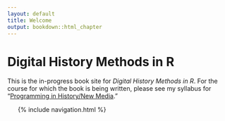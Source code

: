 ```yaml
---
layout: default
title: Welcome
output: bookdown::html_chapter
---
```


# Digital History Methods in R

This is the in-progress book site for *Digital History Methods in R*. For the course for which the book is being written, please see my syllabus for "[Programming in History/New Media](http://lincolnmullen.com/courses/clio3.2014/)."

<ul class="toc">
  {% include navigation.html %}
</ul>

